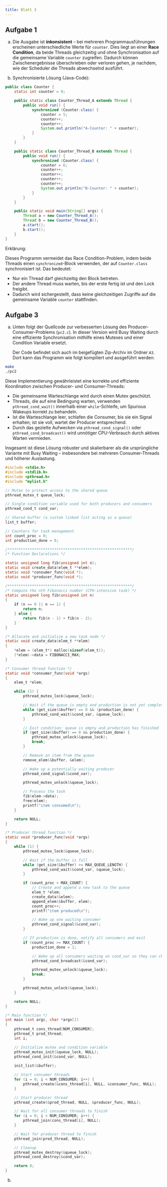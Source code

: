 ```yaml
---
title: Blatt 3
---
```


## Aufgabe 1

a) Die Ausgabe ist **inkonsistent** – bei mehreren Programmausführungen erscheinen unterschiedliche Werte für `counter`. Dies liegt an einer **Race Condition**, da beide Threads gleichzeitig und ohne Synchronisation auf die gemeinsame Variable `counter` zugreifen. Dadurch können Zwischenergebnisse überschrieben oder verloren gehen, je nachdem, wie der Scheduler die Threads abwechselnd ausführt.


b) Synchronisierte Lösung (Java-Code):

```java
public class Counter {
    static int counter = 0;

    public static class Counter_Thread_A extends Thread {
        public void run() {
            synchronized (Counter.class) {
                counter = 5;
                counter++;
                counter++;
                System.out.println("A-Counter: " + counter);
            }
        }
    }

    public static class Counter_Thread_B extends Thread {
        public void run() {
            synchronized (Counter.class) {
                counter = 6;
                counter++;
                counter++;
                counter++;
                counter++;
                System.out.println("B-Counter: " + counter);
            }
        }
    }

    public static void main(String[] args) {
        Thread a = new Counter_Thread_A();
        Thread b = new Counter_Thread_B();
        a.start();
        b.start();
    }
}
```
Erklärung:

Dieses Programm vermeidet das Race Condition-Problem, indem beide Threads einen `synchronized`-Block verwenden, der auf `Counter.class` synchronisiert ist. Das bedeutet:

* Nur ein Thread darf gleichzeitig den Block betreten.
* Der andere Thread muss warten, bis der erste fertig ist und den Lock freigibt.
* Dadurch wird sichergestellt, dass keine gleichzeitigen Zugriffe auf die gemeinsame Variable `counter` stattfinden.

## Aufgabe 3

a) Unten folgt der Quellcode zur verbesserten Lösung des Producer-Consumer-Problems (`pc2.c`). In dieser Version wird Busy Waiting durch eine effiziente Synchronisation mithilfe eines Mutexes und einer Condition Variable ersetzt.

   Der Code befindet sich auch im beigefügten Zip-Archiv im Ordner `A3`. Dort kann das Programm wie folgt kompiliert und ausgeführt werden:

```bash
make  
./pc2
```

   Diese Implementierung gewährleistet eine korrekte und effiziente Koordination zwischen Producer- und Consumer-Threads:
   
   * Die gemeinsame Warteschlange wird durch einen Mutex geschützt.
   * Threads, die auf eine Bedingung warten, verwenden `pthread_cond_wait()` innerhalb einer `while`-Schleife, um Spurious Wakeups korrekt zu behandeln.
   * Ist die Warteschlange leer, schlafen die Consumer, bis sie ein Signal erhalten; ist sie voll, wartet der Producer entsprechend.
   * Durch das gezielte Aufwecken via `pthread_cond_signal()` oder `pthread_cond_broadcast()` wird unnötiger CPU-Verbrauch durch aktives Warten vermieden.
   
   Insgesamt ist diese Lösung robuster und skalierbarer als die ursprüngliche Variante mit Busy Waiting – insbesondere bei mehreren Consumer-Threads und höherer Auslastung.

```.c
#include <stdio.h>
#include <stdlib.h>
#include <pthread.h>
#include "mylist.h"

// Mutex to protect access to the shared queue
pthread_mutex_t queue_lock;

// Single condition variable used for both producers and consumers
pthread_cond_t cond_var;

// Shared buffer (a custom linked list acting as a queue)
list_t buffer;

// Counters for task management
int count_proc = 0;
int production_done = 0;

/********************************************************/
/* Function Declarations */

static unsigned long fib(unsigned int n);
static void create_data(elem_t **elem);
static void *consumer_func(void *);
static void *producer_func(void *);

/********************************************************/
/* Compute the nth Fibonacci number (CPU-intensive task) */
static unsigned long fib(unsigned int n)
{
    if (n == 0 || n == 1) {
        return n;
    } else {
        return fib(n - 1) + fib(n - 2);
    }
}

/* Allocate and initialize a new task node */
static void create_data(elem_t **elem)
{
    *elem = (elem_t*) malloc(sizeof(elem_t));
    (*elem)->data = FIBONACCI_MAX;
}

/* Consumer thread function */
static void *consumer_func(void *args) 
{
    elem_t *elem;

    while (1) {
        pthread_mutex_lock(&queue_lock);

        // Wait if the queue is empty and production is not yet complete
        while (get_size(&buffer) == 0 && !production_done) {
            pthread_cond_wait(&cond_var, &queue_lock);
        }

        // Exit condition: queue is empty and production has finished
        if (get_size(&buffer) == 0 && production_done) {
            pthread_mutex_unlock(&queue_lock);
            break;
        }

        // Remove an item from the queue
        remove_elem(&buffer, &elem);

        // Wake up a potentially waiting producer
        pthread_cond_signal(&cond_var);

        pthread_mutex_unlock(&queue_lock);

        // Process the task
        fib(elem->data);
        free(elem);
        printf("item consumed\n");
    }

    return NULL;
}

/* Producer thread function */
static void *producer_func(void *args) 
{
    while (1) {
        pthread_mutex_lock(&queue_lock);

        // Wait if the buffer is full
        while (get_size(&buffer) >= MAX_QUEUE_LENGTH) {
            pthread_cond_wait(&cond_var, &queue_lock);
        }

        if (count_proc < MAX_COUNT) {
            // Create and append a new task to the queue
            elem_t *elem;
            create_data(&elem);
            append_elem(&buffer, elem);
            count_proc++;
            printf("item produced\n");

            // Wake up one waiting consumer
            pthread_cond_signal(&cond_var);
        }

        // If production is done, notify all consumers and exit
        if (count_proc >= MAX_COUNT) {
            production_done = 1;

            // Wake up all consumers waiting on cond_var so they can check the exit condition
            pthread_cond_broadcast(&cond_var);

            pthread_mutex_unlock(&queue_lock);
            break;
        }

        pthread_mutex_unlock(&queue_lock);
    }

    return NULL;
}

/* Main function */
int main (int argc, char *argv[])
{
    pthread_t cons_thread[NUM_CONSUMER];
    pthread_t prod_thread;
    int i;

    // Initialize mutex and condition variable
    pthread_mutex_init(&queue_lock, NULL);
    pthread_cond_init(&cond_var, NULL);
    
    init_list(&buffer);

    // Start consumer threads
    for (i = 0; i < NUM_CONSUMER; i++) {
        pthread_create(&cons_thread[i], NULL, &consumer_func, NULL);
    }

    // Start producer thread
    pthread_create(&prod_thread, NULL, &producer_func, NULL);

    // Wait for all consumer threads to finish
    for (i = 0; i < NUM_CONSUMER; i++) {
        pthread_join(cons_thread[i], NULL);
    }

    // Wait for producer thread to finish
    pthread_join(prod_thread, NULL);

    // Cleanup
    pthread_mutex_destroy(&queue_lock);
    pthread_cond_destroy(&cond_var);

    return 0;
}
```
b) 
